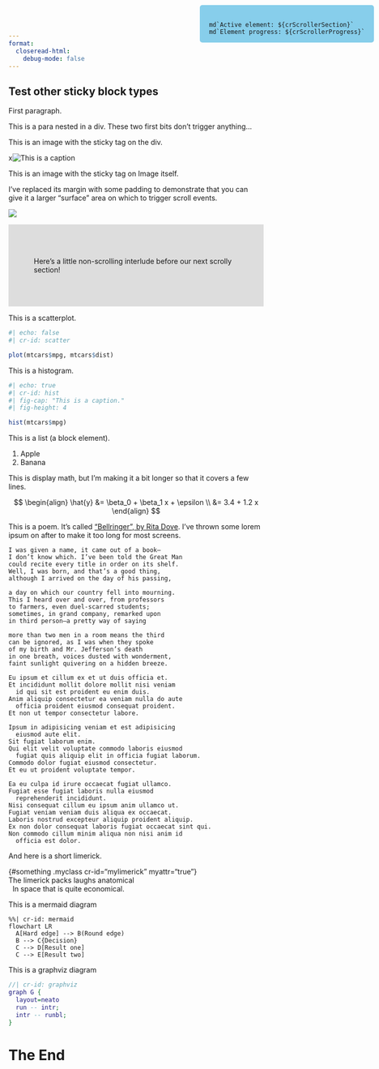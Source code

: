 ```yaml
---
format:
  closeread-html:
    debug-mode: false
---
```


::::{.cr-layout}

# Test other sticky block types

First paragraph.

::: {}
This is a para nested in a div. These two first bits don't trigger anything...
:::

:::{.cr-crossfade cr-to="pink"}
This is an image with the sticky tag on the div.
:::

:::{cr-id="pink"}
x![This is a caption](pink-desktop.png)
:::

:::{.cr-crossfade cr-from="pink" cr-to="blue"}
This is an image with the sticky tag on Image itself.

I've replaced its margin with some padding to demonstrate that you can give it a larger "surface" area on which to trigger scroll events.
:::

![](blue-desktop.png){cr-id="blue"}

::::

::::{.column-screen-inset style="background-color: #dddddd; padding: 50px;"}
Here's a little non-scrolling interlude before our next scrolly section!
::::

::::{.cr-layout}

:::{.cr-crossfade cr-to="scatter"}
This is a scatterplot.
:::

```r
#| echo: false
#| cr-id: scatter

plot(mtcars$mpg, mtcars$dist)
```

:::{.cr-crossfade cr-from="scatter" cr-to="hist"}
This is a histogram.
:::

```r
#| echo: true
#| cr-id: hist
#| fig-cap: "This is a caption."
#| fig-height: 4

hist(mtcars$mpg)
```

:::{.cr-crossfade cr-from="hist" cr-to="list"}
This is a list (a block element).
:::

:::{cr-id="list"}
1. Apple
2. Banana
:::

:::{.cr-crossfade cr-from="list" cr-to="displaymath"}
This is display math, but I'm making it a bit longer so that it covers a few lines.
:::

::: {cr-id="displaymath"}

$$
\begin{align}
\hat{y} &= \beta_0 + \beta_1 x + \epsilon \\
&= 3.4 + 1.2 x
\end{align}
$$

:::

:::{.cr-crossfade cr-from="displaymath" cr-to="mypoem"}
This is a poem. It's called ["Bellringer", by Rita Dove](https://www.newyorker.com/culture/2019-in-review/our-year-in-poems). I've thrown some lorem ipsum on after to make it too long for most screens.
:::

```.cr-poem
I was given a name, it came out of a book—
I don’t know which. I’ve been told the Great Man
could recite every title in order on its shelf.
Well, I was born, and that’s a good thing,
although I arrived on the day of his passing,

a day on which our country fell into mourning.
This I heard over and over, from professors
to farmers, even duel-scarred students;
sometimes, in grand company, remarked upon
in third person—a pretty way of saying

more than two men in a room means the third
can be ignored, as I was when they spoke
of my birth and Mr. Jefferson’s death
in one breath, voices dusted with wonderment,
faint sunlight quivering on a hidden breeze.

Eu ipsum et cillum ex et ut duis officia et.
Et incididunt mollit dolore mollit nisi veniam
  id qui sit est proident eu enim duis.
Anim aliquip consectetur ea veniam nulla do aute
  officia proident eiusmod consequat proident.
Et non ut tempor consectetur labore.

Ipsum in adipisicing veniam et est adipisicing
  eiusmod aute elit.
Sit fugiat laborum enim.
Qui elit velit voluptate commodo laboris eiusmod
  fugiat quis aliquip elit in officia fugiat laborum.
Commodo dolor fugiat eiusmod consectetur.
Et eu ut proident voluptate tempor.

Ea eu culpa id irure occaecat fugiat ullamco.
Fugiat esse fugiat laboris nulla eiusmod
  reprehenderit incididunt.
Nisi consequat cillum eu ipsum anim ullamco ut.
Fugiat veniam veniam duis aliqua ex occaecat.
Laboris nostrud excepteur aliquip proident aliquip.
Ex non dolor consequat laboris fugiat occaecat sint qui.
Non commodo cillum minim aliqua non nisi anim id
  officia est dolor.
```

:::{.cr-crossfade cr-from="mypoem" cr-to="mylimerick"}
And here is a short limerick.
:::

| {#something .myclass cr-id="mylimerick" myattr="true"}
| The limerick packs [laughs anatomical]{#cr-laughs}
|   In space that is quite economical.

:::{.cr-crossfade cr-from="mylimerick" cr-to="mermaid"}
This is a mermaid diagram
:::

```mermaid
%%| cr-id: mermaid
flowchart LR
  A[Hard edge] --> B(Round edge)
  B --> C{Decision}
  C --> D[Result one]
  C --> E[Result two]
```

:::{.cr-crossfade cr-from="mermaid" cr-to="graphviz"}
This is a graphviz diagram
:::

```dot
//| cr-id: graphviz
graph G {
  layout=neato
  run -- intr;
  intr -- runbl;
}
```

:::

# The End


:::{.counter style="position: fixed; top: 10px; right: 10px; background-color: skyblue; border-radius: 5px; padding: 18px 18px 0 18px;"}
```ojs
md`Active element: ${crScrollerSection}`
md`Element progress: ${crScrollerProgress}`
```
:::